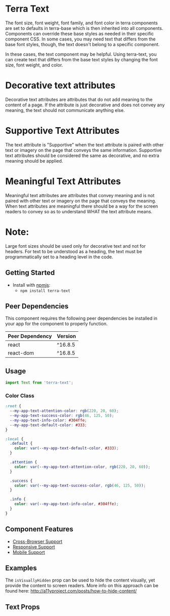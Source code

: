 


<Badge />

# Terra Text

The font size, font weight, font family, and font color in terra components are set to defaults in terra-base which is then inherited into all components. 
Components can override these base styles as needed in their specific component CSS. In some cases, you may need text that differs from the base font styles, 
though, the text doesn't belong to a specific component.

In these cases, the text component may be helpful. Using terra-text, you can create text that differs from the base text styles by changing the font size, 
font weight, and color.

# Decorative text attributes

Decorative text attributes are attributes that do not add meaning to the content of a page. If the attribute is just decorative and does not convey any meaning, the text should not communicate anything else.

# Supportive Text Attributes

The text attribute is "Supportive" when the text attribute is paired with other text or imagery on the page that conveys the same information. Supportive text attributes should be considered the same as decorative, and no extra meaning should be applied.

# Meaningful Text Attributes

Meaningful text attributes are attributes that convey meaning and is not paired with other text or imagery on the page that conveys the meaning. When text attributes are meaningful there should be a way for the screen readers to convey so as to understand WHAT the text attribute means.

# Note:
Large font sizes should be used only for decorative text and not for headers. For text to be understood as a heading, the text must be programmatically set to a heading level in the code.

## Getting Started

- Install with [npmjs](https://www.npmjs.com):
  - `npm install terra-text`

<!-- AUTO-GENERATED-CONTENT:START Peer Dependencies -->
## Peer Dependencies

This component requires the following peer dependencies be installed in your app for the component to properly function.

| Peer Dependency | Version |
|-|-|
| react | ^16.8.5 |
| react-dom | ^16.8.5 |

<!-- AUTO-GENERATED-CONTENT:END -->

## Usage

```jsx
import Text from 'terra-text';
```

### Color Class

```css
:root {
  --my-app-text-attention-color: rgb(220, 20, 60);
  --my-app-text-success-color: rgb(46, 125, 50);
  --my-app-text-info-color: #304ffe;
  --my-app-text-default-color: #333;
}

:local {
  .default {
    color: var(--my-app-text-default-color, #333);
  }

  .attention {
    color: var(--my-app-text-attention-color, rgb(220, 20, 60));
  }

  .success {
    color: var(--my-app-text-success-color, rgb(46, 125, 50));
  }

  .info {
    color: var(--my-app-text-info-color, #304ffe);
  }
}
```

## Component Features
* [Cross-Browser Support](https://engineering.cerner.com/terra-ui/about/terra-ui/component-standards#cross-browser-support)
* [Responsive Support](https://engineering.cerner.com/terra-ui/about/terra-ui/component-standards#responsive-support)
* [Mobile Support](https://engineering.cerner.com/terra-ui/about/terra-ui/component-standards#mobile-support)

## Examples
<TextDisplays title="Displays" />
<TextFontSizes
  title="Font Sizes" 
  description="The font-size values represent the pixel values of our UX defined font-scale. Then the `Text` component will render these font-sizes with rem units."
/>
<TextColors
	title="Colors"
	description="By passing in a className, authors can manually set the text color of any '<Text />' component."
/>
<TextWeights title="Weight" />

The `isVisuallyHidden` prop can be used to hide the content visually, yet provide the content to screen readers.
More info on this approach can be found here: <Link to="http://a11yproject.com/posts/how-to-hide-content/">http://a11yproject.com/posts/how-to-hide-content/</Link>
<TextVisuallyHidden title="Visually Hidden" />
<TextVariations
	title="Variations"
	description="You can mix and match props on the `<Text />` component to create various text styles."
/>
<TextWordWrapped
	title="Word Wrapped"
	description="The `isWordWrapped` prop can be used to apply cross-browser word-wrapping styles."
/>

## Text Props
<TextPropsTable />
